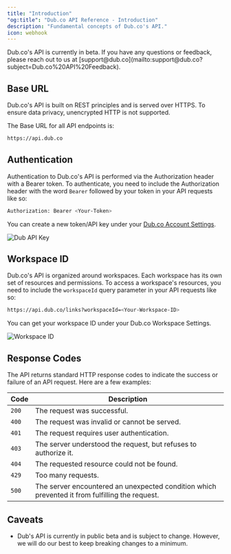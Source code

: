 ```yaml
---
title: "Introduction"
"og:title": "Dub.co API Reference - Introduction"
description: "Fundamental concepts of Dub.co's API."
icon: webhook
---
```


<Info>
  Dub.co's API is currently in beta. If you have any questions or feedback,
  please reach out to us at
  [support@dub.co](mailto:support@dub.co?subject=Dub.co%20API%20Feedback).
</Info>

## Base URL

Dub.co's API is built on REST principles and is served over HTTPS. To ensure data privacy, unencrypted HTTP is not supported.

The Base URL for all API endpoints is:

```bash Terminal
https://api.dub.co
```

## Authentication

Authentication to Dub.co's API is performed via the Authorization header with a Bearer token. To authenticate, you need to include the Authorization header with the word `Bearer` followed by your token in your API requests like so:

```bash Terminal
Authorization: Bearer <Your-Token>
```

You can create a new token/API key under your [Dub.co Account Settings](https://app.dub.co/settings/tokens).

<Frame>
  <img src="/images/dub-api-key.png" alt="Dub API Key" />
</Frame>

## Workspace ID

Dub.co's API is organized around workspaces. Each workspace has its own set of resources and permissions. To access a workspace's resources, you need to include the `workspaceId` query parameter in your API requests like so:

```bash Terminal
https://api.dub.co/links?workspaceId=<Your-Workspace-ID>
```

You can get your workspace ID under your Dub.co Workspace Settings.

<Frame>
  <img src="/images/dub-workspace-id.png" alt="Workspace ID" />
</Frame>

## Response Codes

The API returns standard HTTP response codes to indicate the success or failure of an API request. Here are a few examples:

| Code  | Description                                                                                    |
| ----- | ---------------------------------------------------------------------------------------------- |
| `200` | The request was successful.                                                                    |
| `400` | The request was invalid or cannot be served.                                                   |
| `401` | The request requires user authentication.                                                      |
| `403` | The server understood the request, but refuses to authorize it.                                |
| `404` | The requested resource could not be found.                                                     |
| `429` | Too many requests.                                                                             |
| `500` | The server encountered an unexpected condition which prevented it from fulfilling the request. |

## Caveats

- Dub's API is currently in public beta and is subject to change. However, we will do our best to keep breaking changes to a minimum.
